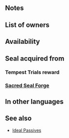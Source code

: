 {{Passive
|type=A
|name=Spd/Def Ideal
|exclusive=0
|canUseWeapon={{WeaponList|All}}
|canUseMove={{MoveList|Infantry,Armored}}
|properties=random_owner
|1name=Spd/Def Ideal 1
|alt1name=Spd Def Ideal 1
|1tagid=SID_速さ守備の万全1
|1cost=60
|1effect=At start of combat, if unit's HP = 100% or if【Bonus】is active on unit, grants Spd/Def+3 to unit during combat.<br><br>【Bonus】<br>All effects that last "for 1 turn" or "that turn only." Includes bonuses granted by a skill like Rally or Hone and positive status effects (extra movement or effects like Dominance).
|1required=-
|1promotionRarity=4
|1promotionTier=1
|2name=Spd/Def Ideal 2
|alt2name=Spd Def Ideal 2
|2tagid=SID_速さ守備の万全2
|2cost=120
|2effect=At start of combat, if unit's HP = 100% or if【Bonus】is active on unit, grants Spd/Def+4 to unit during combat.<br><br>【Bonus】<br>All effects that last "for 1 turn" or "that turn only." Includes bonuses granted by a skill like Rally or Hone and positive status effects (extra movement or effects like Dominance).
|2promotionRarity=5
|2promotionTier=1
|3name=Spd/Def Ideal 3
|alt3name=Spd Def Ideal 3
|3tagid=SID_速さ守備の万全3
|3cost=240
|3effect=At start of combat, if unit's HP = 100% or if【Bonus】is active on unit, grants Spd/Def+5 to unit during combat.<br><br>【Bonus】<br>All effects that last "for 1 turn" or "that turn only." Includes bonuses granted by a skill like Rally or Hone and positive status effects (extra movement or effects like Dominance).
|3next=-
|4name=Spd/Def Ideal 4
|alt4name=Spd Def Ideal 4
|4tagid=SID_速さ守備の万全4
|4cost=300
|4effect=At start of combat, if unit's HP = 100% or if【Bonus】is active on unit, grants Spd/Def+7 to unit during combat. At start of combat, if unit's HP = 100% and【Bonus】is active on unit, grants an additional Spd/Def+2 to unit during combat.<br><br>【Bonus】<br>All effects that last "for 1 turn" or "that turn only." Includes bonuses granted by a skill like Rally or Hone and positive status effects (extra movement or effects like Dominance).
}}
==Notes==
{{Temporary buffs}}
{{EffectfromBonus}}

==List of owners==
{{Skill Hero List}}
==Availability==
{{PassiveFocusList}}
{{PassiveDistributionList}}
{{PassiveCombatManualList}}
==Seal acquired from==
===Tempest Trials reward===
{{Tempest Trials seal reward}}
===[[Sacred Seal Forge]]===
{{SealCosts
|seals=Spd/Def Ideal 1;Spd/Def Ideal 2;Spd/Def Ideal 3
|badgeColor=Verdant
|costs1=20;100;20
|costs2=60;200;50
|costs3=400;1000;100
}}
==In other languages==
{{OtherLanguages
|english=Spd/Def Ideal
|japanese=速さ守備の万全
|german=Ges./Ver.-Ideal
|spanishEU=Vel/Def ideal
|spanishLA=Vel./Def. ideal
|french=Idéal Vit/Déf
|italian=Vel/Dif ideali
|chineseTW=速度防守萬全
|portuguese=Vel./Def. ideal
}}
==See also==
{{See also skills|cond=Description LIKE '%if unit_s HP = 100%grants Spd/Def+%' OR Description LIKE '%if%bonus%active on unit%grants Spd/Def+%during combat%'|columns=3}}
* [[Skill families#Ideal|Ideal Passives]]
{{Seals Navbox}}
{{Passives Navbox|A}}
